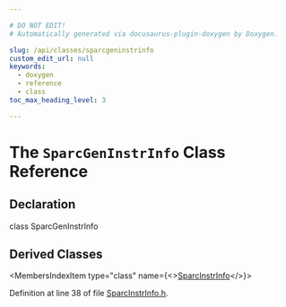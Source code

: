```yaml
---

# DO NOT EDIT!
# Automatically generated via docusaurus-plugin-doxygen by Doxygen.

slug: /api/classes/sparcgeninstrinfo
custom_edit_url: null
keywords:
  - doxygen
  - reference
  - class
toc_max_heading_level: 3

---
```





# The `SparcGenInstrInfo` Class Reference

<DoxygenPage pluginConfig={pluginConfig}>



## Declaration

<CodeBlock>class SparcGenInstrInfo</CodeBlock>

## Derived Classes

<MembersIndex>

<MembersIndexItem
  type="class"
  name={<><a href="/docs/api/classes/llvm/sparcinstrinfo">SparcInstrInfo</a></>}>
</MembersIndexItem>

</MembersIndex>


Definition at line 38 of file <a href="/docs/api/files/lib/lib/target/lib/target/sparc/sparcinstrinfo-h">SparcInstrInfo.h</a>.

</DoxygenPage>
